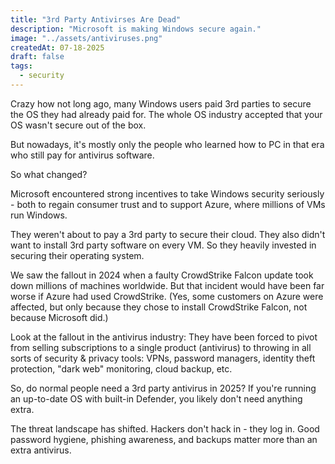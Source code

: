 ```yaml
---
title: "3rd Party Antivirses Are Dead"
description: "Microsoft is making Windows secure again."
image: "../assets/antiviruses.png"
createdAt: 07-18-2025
draft: false
tags:
  - security
---
```


Crazy how not long ago, many Windows users paid 3rd parties to secure the OS they had already paid for. The whole OS industry accepted that your OS wasn't secure out of the box.

But nowadays, it's mostly only the people who learned how to PC in that era who still pay for antivirus software.

So what changed?

Microsoft encountered strong incentives to take Windows security seriously - both to regain consumer trust and to support Azure, where millions of VMs run Windows.

They weren't about to pay a 3rd party to secure their cloud. They also didn't want to install 3rd party software on every VM. So they heavily invested in securing their operating system.

We saw the fallout in 2024 when a faulty CrowdStrike Falcon update took down millions of machines worldwide. But that incident would have been far worse if Azure had used CrowdStrike. (Yes, some customers on Azure were affected, but only because they chose to install CrowdStrike Falcon, not because Microsoft did.)

Look at the fallout in the antivirus industry: They have been forced to pivot from selling subscriptions to a single product (antivirus) to throwing in all sorts of security & privacy tools: VPNs, password managers, identity theft protection, "dark web" monitoring, cloud backup, etc.

So, do normal people need a 3rd party antivirus in 2025? If you're running an up-to-date OS with built-in Defender, you likely don't need anything extra.

The threat landscape has shifted. Hackers don't hack in - they log in. Good password hygiene, phishing awareness, and backups matter more than an extra antivirus.
